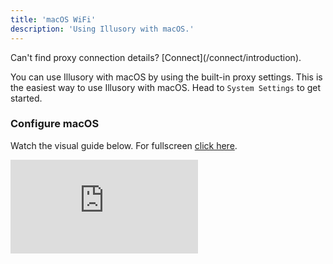 ```yaml
---
title: 'macOS WiFi'
description: 'Using Illusory with macOS.'
---
```


<Warning>
    Can't find proxy connection details? [Connect](/connect/introduction).
</Warning>

You can use Illusory with macOS by using the built-in proxy settings. This is the easiest way to use Illusory with macOS. Head to `System Settings` to get started.

### Configure macOS

Watch the visual guide below. For fullscreen [click here](https://app.arcade.software/share/a4TpN0qfdYci0yS4DQHD).

<div style={{
  position: 'relative',
  paddingBottom: 'calc(66% + 41px)',
  height: '0'
  }}>
<iframe
  src="https://demo.arcade.software/a4TpN0qfdYci0yS4DQHD?embed"
  title="Congifure macOS"
  frameborder="0"
  loading="lazy"
  allowfullscreen
  webkitallowfullscreen
  mozallowfullscreen
  style={{
    background: '#000000',
    width: '100%',
    height: '100%',
    position: 'absolute',
    top: '0',
    left: '0',
    colorScheme: 'none'
  }}></iframe>
</div>
